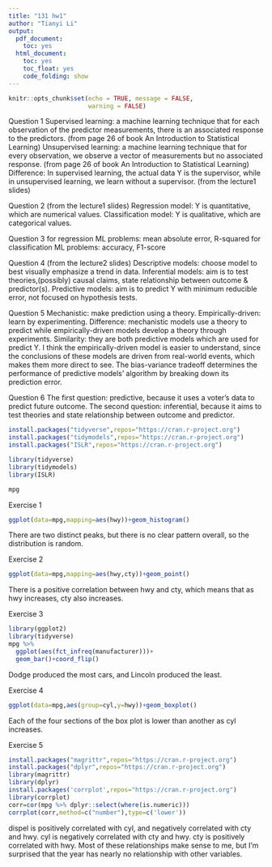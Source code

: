 ```yaml
---
title: "131 hw1"
author: "Tianyi Li"
output:
  pdf_document:
    toc: yes
  html_document:
    toc: yes
    toc_float: yes
    code_folding: show
---
```


```r
knitr::opts_chunk$set(echo = TRUE, message = FALSE,
                      warning = FALSE)
```

Question 1
Supervised learning: a machine learning technique that for each observation of the predictor measurements, there is an associated response to the predictors.
(from page 26 of book An Introduction to Statistical Learning)
Unsupervised learning: a machine learning technique that for every observation, we observe a vector of measurements but no associated response.
(from page 26 of book An Introduction to Statistical Learning)
Difference: In supervised learning, the actual data Y is the supervisor, while in unsupervised learning, we learn without a supervisor.
(from the lecture1 slides)

Question 2 (from the lecture1 slides)
Regression model: Y is quantitative, which are numerical values.
Classification model: Y is qualitative, which are categorical values.

Question 3
for regression ML problems: mean absolute error, R-squared
for classification ML problems: accuracy, F1-score

Question 4 (from the lecture2 slides)
Descriptive models: choose model to best visually emphasize a trend in data.
Inferential models: aim is to test theories,(possibly) causal claims, state relationship between outcome & predictor(s).
Predictive models: aim is to predict Y with minimum reducible error, not focused on hypothesis tests.

Question 5
Mechanistic: make prediction using a theory.
Empirically-driven: learn by experimenting.
Difference: mechanistic models use a theory to predict while empirically-driven models develop a theory through experiments.
Similarity: they are both predictive models which are used for predict Y.
I think the empirically-driven model is easier to understand, since the conclusions of these models are driven from real-world events, which makes them more direct to see.
The bias-variance tradeoff determines the performance of predictive models' algorithm by breaking down its prediction error.

Question 6
The first question: predictive, because it uses a voter's data to predict future outcome.
The second question: inferential, because it aims to test theories and state relationship between outcome and predictor.

```r
install.packages("tidyverse",repos="https://cran.r-project.org")
install.packages("tidymodels",repos="https://cran.r-project.org")
install.packages("ISLR",repos="https://cran.r-project.org")

library(tidyverse)
library(tidymodels)
library(ISLR)
```
```r
mpg
```
Exercise 1
```r
ggplot(data=mpg,mapping=aes(hwy))+geom_histogram()
```
There are two distinct peaks, but there is no clear pattern overall, so the distribution is random.

Exercise 2
```r
ggplot(data=mpg,mapping=aes(hwy,cty))+geom_point()
```
There is a positive correlation between hwy and cty, which means that as hwy increases, cty also increases.

Exercise 3
```r
library(ggplot2)
library(tidyverse)
mpg %>% 
  ggplot(aes(fct_infreq(manufacturer)))+
  geom_bar()+coord_flip()
```
Dodge produced the most cars, and Lincoln produced the least.

Exercise 4
```r
ggplot(data=mpg,aes(group=cyl,y=hwy))+geom_boxplot()
```
Each of the four sections of the box plot is lower than another as cyl increases. 

Exercise 5
```r
install.packages("magrittr",repos="https://cran.r-project.org")
install.packages("dplyr",repos="https://cran.r-project.org")
library(magrittr)
library(dplyr)
install.packages('corrplot',repos="https://cran.r-project.org")
library(corrplot)
corr=cor(mpg %>% dplyr::select(where(is.numeric)))
corrplot(corr,method=c("number"),type=c('lower'))
```
dispel is positively correlated with cyl, and negatively correlated with cty and hwy. cyl is negatively correlated with cty and hwy. cty is positively correlated with hwy. Most of these relationships make sense to me, but I'm surprised that the year has nearly no relationship with other variables.
